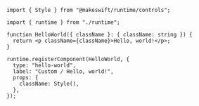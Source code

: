 ```tsx src/makeswift/components.tsx
import { Style } from "@makeswift/runtime/controls";

import { runtime } from "./runtime";

function HelloWorld({ className }: { className: string }) {
  return <p className={className}>Hello, world!</p>;
}

runtime.registerComponent(HelloWorld, {
  type: "hello-world",
  label: "Custom / Hello, world!",
  props: {
    className: Style(),
  },
});
```
